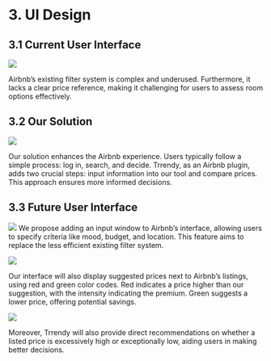 # 3. UI Design


## 3.1 Current User Interface


![](../images/UI/1_former_UI.png)

Airbnb’s existing filter system is complex and underused. Furthermore, it lacks a clear price reference, making it challenging for users to assess room options effectively.


## 3.2 Our Solution

![](../images/UI/2_strategy.png)

Our solution enhances the Airbnb experience. Users typically follow a simple process: log in, search, and decide. Trrendy, as an Airbnb plugin, adds two crucial steps: input information into our tool and compare prices. This approach ensures more informed decisions.



## 3.3 Future User Interface

![](../images/UI/3_future_UI_1.png)
We propose adding an input window to Airbnb’s interface, allowing users to specify criteria like mood, budget, and location. This feature aims to replace the less efficient existing filter system.


![](../images/UI/3_future_UI_2.png)

Our interface will also display suggested prices next to Airbnb's listings, using red and green color codes. Red indicates a price higher than our suggestion, with the intensity indicating the premium. Green suggests a lower price, offering potential savings.



![](../images/UI/3_future_UI_3.png)

Moreover, Trrendy will also provide direct recommendations on whether a listed price is excessively high or exceptionally low, aiding users in making better decisions.










